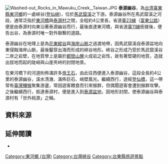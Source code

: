 {{coord|22|59|35.2|N|121|17|49.0|E|scale:4500|display=title}}

[[File:Washed-out_Rocks_in_Mawuku_Creek,_Taiwan.JPG|thumb]]
'''泰源幽谷'''，為[[台湾|台湾]][[臺東縣|臺東縣]][[東河鄉_(臺灣)|東河鄉]]的一處峽谷([[登仙峽|登仙峽]])，位於[[馬武窟溪|馬武窟溪]]之下游{{r|賴晏儀}}。泰源幽谷所在馬武窟溪之河段，通常泛指於[[東河橋|東河橋]]與[[泰源村|泰源村]]之間，全程約4公里長，省道[[臺23線|臺23線]]（[[富東公路|富東公路]]）便是由泰源村向東沿著泰源幽谷而行，最後直達東河橋，與省道[[臺11線|臺11線]]銜接後，便告出谷，為泰源村唯一對外聯繫的道路{{r|賴晏儀}}{{r|map}}{{r|taiyuanvalley}}。

泰源幽谷在地理上是為[[花東縱谷|花東縱谷]]與[[海岸山脈|海岸山脈]]之過渡地帶，因馬武窟溪自泰源盆地向東侵蝕海岸山脈，最後鑿穿出海而形成的峽谷地形{{r|賴晏儀}}{{r|taiyuanvalley}}。峽谷之形成乃受於馬武窟溪谷二岸之岩壁，在地質學上是屬於[[都巒山層|都巒山層]]火成岩之岩性，故有著堅硬的地質，造就出拔地而起的陡峭與山崖夾峙的封閉地景{{r|landspaces}}{{r|ashan}}。

在東河橋下的河道則佈滿許多[[帝王石|帝王石]]，由此往西便進入泰源幽谷{{r|賴晏儀}}{{r|taitung}}，這段全長約4公里的泰源幽谷，溪水清澈、滿佈巨石、峭壁風光。繼續西行，途經[[登仙橋|登仙橋]]，這一帶常有[[臺灣獼猴|臺灣獼猴]]聚集游盪，常因遊客餵食而引來猴群，但偶聞遊客會遭到猴群攻擊{{r|map}}{{r|cts}}{{r|dengxianbridge}}。之後繼續西行，抵達泰源村，便是進入到[[泰源盆地|泰源盆地]]，因地形封閉，使泰源幽谷與泰源村有「世外桃源」之稱{{r|map}}{{r|nownews}}。

==資料來源==
{{reflist|2|refs=

<ref name="map">{{cite book |title=《臺東縣東河鄉行政區域圖》（比例尺1：30,000）|publisher=內政部 |language=zh-tw |isbn=986-00-0707-1 |year=2005 }}</ref>

<ref name="賴晏儀">{{cite book |title=《101處山海祕境》|url=https://archive.org/details/101chushanhaimij0000laiy|chapter=山海祕境之56 泰源幽谷 |page=116頁 |author=賴晏儀 |publisher=正中書局 |language=zh-tw |isbn=957-09-1711-3 |year=2006 }}</ref>

<ref name="taiyuanvalley">{{cite web |url=http://tour.taitung.gov.tw/zh-tw/Travel/ScenicSpot/324/泰源幽谷 |title=泰源幽谷Taiyuan Valley |work=臺東縣觀光旅遊網 |publisher=臺東縣政府 |accessdate=2014-09-28 |language=zh-tw |date= |archive-url=https://web.archive.org/web/20140913132701/http://tour.taitung.gov.tw/zh-tw/Travel/ScenicSpot/324/%E6%B3%B0%E6%BA%90%E5%B9%BD%E8%B0%B7 |archive-date=2014-09-13 |dead-url=yes }}</ref>

<ref name="nownews">{{cite web |url=http://wenews.nownews.com/news/18/news_18823.htm |title=世外桃源 美麗山城-泰源幽谷 |work=WEnews |publisher=今日傳媒 |accessdate=2014-09-28 |language=zh-tw |date=2010-06-04 }}{{dead link|date=2018年3月 |bot=InternetArchiveBot |fix-attempted=yes }}</ref>

<ref name="love-taitung">{{cite web |url=http://www.love-taitung.com/museum/scene.php |title=週邊景點 泰源幽谷 |work=臺東縣自然史教育館Taitung Museum of Natural History |publisher=臺東縣自然史教育館 |accessdate=2014-09-28 |language=zh-tw |date= |archive-date=2020-02-19 |archive-url=https://web.archive.org/web/20200219020152/http://www.love-taitung.com/museum/scene.php |dead-url=no }}</ref>

<ref name="cts">{{cite news |url=http://news.cts.com.tw/cts/life/201304/201304151226045.html |title=泰源幽谷潑猴出沒 不怕生愛握手 |work=華視新聞網 |author=陳君毅 |publisher=中華電視公司 |accessdate=2014-09-28 |language=zh-tw |date= |archive-date=2020-11-28 |archive-url=https://web.archive.org/web/20201128233648/http://news.cts.com.tw/cts/life/201304/201304151226045.html |dead-url=no }}</ref>

<ref name="landspaces">{{cite web |url=http://140.112.64.54/landspaces/landspaces.php?editSn=83 |title=地景登錄點檢索 泰源幽谷 |work=台灣地景保育網 |publisher=農業委員會林務局、國立台灣大學地理環境資源學系 |accessdate=2014-09-28 |language=zh-tw |date= |archive-url=https://web.archive.org/web/20160304132620/http://140.112.64.54/landspaces/landspaces.php?editSn=83 |archive-date=2016-03-04 |dead-url=yes }}</ref>

<ref name="ashan">{{cite web |url=http://ashan.gl.ntu.edu.tw/chinese/GeoPark/SeacoastSierraGeology/SeacoastSierraGeology02/index-02_15main.htm |title=海岸山脈－花東海岸-泰源 |work=阿山的地科研究室 |publisher=[[陳文山_(地質學家)|陳文山]] |accessdate=2014-09-28 |language=zh-tw |date= |archive-date=2020-12-02 |archive-url=https://web.archive.org/web/20201202024934/http://ashan.gl.ntu.edu.tw/chinese/GeoPark/SeacoastSierraGeology/SeacoastSierraGeology02/index-02_15main.htm |dead-url=no }}</ref>

<ref name="dengxianbridge">{{cite web |url=http://tour.taitung.gov.tw/zh-tw/Travel/ScenicSpot/326/登仙橋遊憩區 |title=登仙橋遊憩區Dengxian Bridge Recreation Area |work=臺東縣觀光旅遊網 |publisher=臺東縣政府 |accessdate=2014-09-28 |language=zh-tw |date= |archive-url=https://web.archive.org/web/20140630063001/http://tour.taitung.gov.tw/zh-tw/Travel/ScenicSpot/326/%E7%99%BB%E4%BB%99%E6%A9%8B%E9%81%8A%E6%86%A9%E5%8D%80 |archive-date=2014-06-30 |dead-url=yes }}</ref>

<ref name="taitung">{{cite web |url=http://www.taitung.gov.tw/cp.aspx?n=BD8C1D680FE8E4DF&s=1B43FF5AC87B2BFB |title=鄉鎮資訊 東河鄉 |work=臺東縣政府網站 |publisher=臺東縣政府計畫處資訊科 |accessdate=2014-09-28 |language=zh-tw |date= |archive-date=2020-04-18 |archive-url=https://web.archive.org/web/20200418050624/http://www.taitung.gov.tw/cp.aspx?n=BD8C1D680FE8E4DF&s=1B43FF5AC87B2BFB |dead-url=no }}</ref>

}}

== 延伸閱讀 ==
*{{cite web|url=http://www.walkingtaiwan.org/content/county/city_POI.asp?ids=493&jid=76&bid=8|title=泰源幽谷—海岸山脈中的桃花源|work=走讀台灣|publisher=中華文化總會|accessdate=|language=zh-tw|date=|deadurl=yes|archiveurl=https://web.archive.org/web/20141224144627/http://www.walkingtaiwan.org/content/county/city_POI.asp?ids=493&jid=76&bid=8|archivedate=2014-12-24}}

[[Category:東河鄉_(台灣)|Category:東河鄉 (台灣)]]
[[Category:台灣峽谷|Category:台灣峽谷]]
[[Category:台東縣旅遊景點|Category:台東縣旅遊景點]]